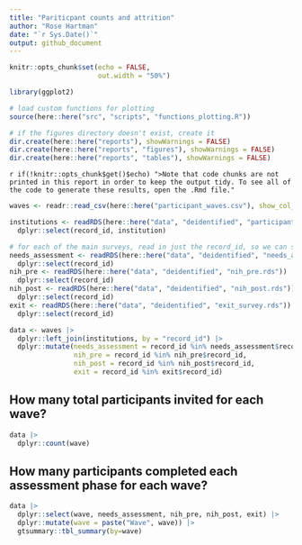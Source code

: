 ```yaml
---
title: "Pariticpant counts and attrition"
author: "Rose Hartman"
date: "`r Sys.Date()`"
output: github_document
---
```


```r
knitr::opts_chunk$set(echo = FALSE,
                      out.width = "50%")

library(ggplot2)

# load custom functions for plotting
source(here::here("src", "scripts", "functions_plotting.R"))

# if the figures directory doesn't exist, create it
dir.create(here::here("reports"), showWarnings = FALSE)
dir.create(here::here("reports", "figures"), showWarnings = FALSE)
dir.create(here::here("reports", "tables"), showWarnings = FALSE)
```

`r if(!knitr::opts_chunk$get()$echo) ">Note that code chunks are not printed in this report in order to keep the output tidy. To see all of the code to generate these results, open the .Rmd file."`


```r
waves <- readr::read_csv(here::here("participant_waves.csv"), show_col_types = FALSE)

institutions <- readRDS(here::here("data", "deidentified", "participant_geocodes.rds")) |> 
  dplyr::select(record_id, institution)

# for each of the main surveys, read in just the record_id, so we can see who we have data for
needs_assessment <- readRDS(here::here("data", "deidentified", "needs_assessment.rds")) |> 
  dplyr::select(record_id)
nih_pre <- readRDS(here::here("data", "deidentified", "nih_pre.rds")) |> 
  dplyr::select(record_id)
nih_post <- readRDS(here::here("data", "deidentified", "nih_post.rds")) |> 
  dplyr::select(record_id)
exit <- readRDS(here::here("data", "deidentified", "exit_survey.rds")) |> 
  dplyr::select(record_id)
```

```r
data <- waves |> 
  dplyr::left_join(institutions, by = "record_id") |> 
  dplyr::mutate(needs_assessment = record_id %in% needs_assessment$record_id,
                nih_pre = record_id %in% nih_pre$record_id,
                nih_post = record_id %in% nih_post$record_id,
                exit = record_id %in% exit$record_id)
```

## How many total participants invited for each wave?

```r
data |> 
  dplyr::count(wave)
```

## How many participants completed each assessment phase for each wave?

```r
data |> 
  dplyr::select(wave, needs_assessment, nih_pre, nih_post, exit) |> 
  dplyr::mutate(wave = paste("Wave", wave)) |> 
  gtsummary::tbl_summary(by=wave)
```

